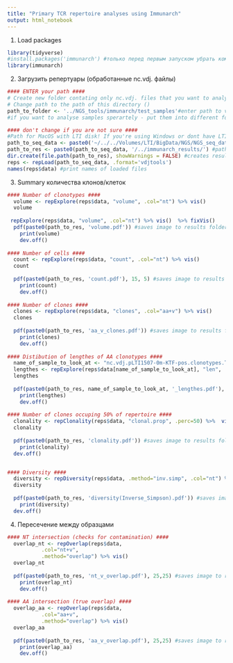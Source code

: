 ```yaml
---
title: "Primary TCR repertoire analyses using Immunarch"
output: html_notebook
---
```

1) Load packages
```r
library(tidyverse)
#install.packages('immunarch') #только перед первым запуском убрать коммент (#) в начале строчки
library(immunarch)
```

2) Загрузить репертуары (обработанные nc.vdj. файлы)
```r
#### ENTER your path ####
# Create new folder contating only nc.vdj. files that you want to analyse
# Change path to the path of this directory ()
path_to_folder <- '../NGS_tools/immunarch/test_samples'#enter path to vdj folder in NGS_seq_data (e.g. 'GE44_output/vdj_nc')
#if you want to analyse samples sperartely - put them into different folders and load separately

#### don't change if you are not sure ####
#Path for MacOS with LTI disk! If you're using Windows or dont have LTI disk - change path to applicaple one
path_to_seq_data <- paste0('~/../../Volumes/LTI/BigData/NGS/NGS_seq_data/', path_to_folder)
path_to_res <- paste0(path_to_seq_data, '/../immunarch_results/') #path to results
dir.create(file.path(path_to_res), showWarnings = FALSE) #creates results folder
reps <- repLoad(path_to_seq_data, .format='vdjtools')
names(reps$data) #print names of loaded files
```

3) Summary количества клонов/клеток
```r
#### Number of clonotypes ####
  volume <- repExplore(reps$data, "volume", .col="nt") %>% vis() 
  volume
  
 repExplore(reps$data, "volume", .col="nt") %>% vis()  %>% fixVis()
  pdf(paste0(path_to_res, 'volume.pdf')) #saves image to results folder
    print(volume)
    dev.off()
  
#### Number of cells ####
  count <- repExplore(reps$data, "count", .col="nt") %>% vis() 
  count
  
  pdf(paste0(path_to_res, 'count.pdf'), 15, 5) #saves image to results folder
    print(count)
    dev.off()
    
#### Number of clones ####
  clones <- repExplore(reps$data, "clones", .col="aa+v") %>% vis() 
  clones
  
  pdf(paste0(path_to_res, 'aa_v_clones.pdf')) #saves image to results folder
    print(clones)
    dev.off()
    
#### Distibution of lengthes of AA clonotypes ####
  name_of_sample_to_look_at <- "nc.vdj.pLTI1507-0m-KTF-pos.clonotypes.TRB"
  lengthes <- repExplore(reps$data[name_of_sample_to_look_at], "len", .col="aa") %>% vis() 
  lengthes
  
  pdf(paste0(path_to_res, name_of_sample_to_look_at, '_lengthes.pdf'), 15,5) #saves image to results folder
    print(lengthes)
    dev.off()
    
#### Number of clones occuping 50% of repertoire ####
  clonality <- repClonality(reps$data, "clonal.prop", .perc=50) %>%  vis()
  clonality
  
  pdf(paste0(path_to_res, 'clonality.pdf')) #saves image to results folder
    print(clonality)
  dev.off()


#### Diversity ####
  diversity <- repDiversity(reps$data, .method="inv.simp", .col="nt") %>% vis() 
  diversity
  
  pdf(paste0(path_to_res, 'diversity(Inverse_Simpson).pdf')) #saves image to results folder
    print(diversity)
  dev.off()
```

4) Пересечение между образцами
```r
#### NT intersection (checks for contamination) ####
  overlap_nt <- repOverlap(reps$data,
           .col="nt+v",
           .method="overlap") %>% vis() 
  overlap_nt
  
  pdf(paste0(path_to_res, 'nt_v_overlap.pdf'), 25,25) #saves image to results folder
    print(overlap_nt)
    dev.off()
    
#### AA intersection (true overlap) ####
  overlap_aa <- repOverlap(reps$data,
           .col="aa+v",
           .method="overlap") %>% vis() 
  overlap_aa
  
  pdf(paste0(path_to_res, 'aa_v_overlap.pdf'), 25,25) #saves image to results folder
    print(overlap_aa)
    dev.off()
    
```